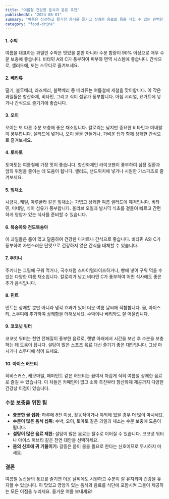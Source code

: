 ```yaml
---
title: "여름철 건강한 음식과 음료 추천"
publishedAt: "2024-08-01"
summary: "여름은 신선하고 활기찬 음식을 즐기고 상쾌한 음료로 몸을 식힐 수 있는 완벽한 계절입니다. 계절의 풍부한 농산물과 수분 보충이 필요한 여름철, 건강을 유지하는 데 도움이 되는 최고의 건강한 음식과 음료를 소개합니다."
category: "food-drink"
---
```


#### 1. **수박**
여름을 대표하는 과일인 수박은 맛있을 뿐만 아니라 수분 함량이 90% 이상으로 매우 수분 보충에 좋습니다. 비타민 A와 C가 풍부하여 피부와 면역 시스템에 좋습니다. 간식으로, 샐러드에, 또는 스무디로 즐겨보세요.

#### 2. **베리류**
딸기, 블루베리, 라즈베리, 블랙베리 등 베리류는 여름철에 제철을 맞이합니다. 이 작은 과일들은 항산화제, 비타민, 그리고 식이 섬유가 풍부합니다. 아침 시리얼, 요거트에 넣거나 간식으로 즐기기에 좋습니다.

#### 3. **오이**
오이는 또 다른 수분 보충에 좋은 채소입니다. 칼로리는 낮지만 중요한 비타민과 미네랄이 풍부합니다. 샐러드에 넣거나, 오이 물을 만들거나, 가벼운 딥과 함께 상쾌한 간식으로 즐겨보세요.

#### 4. **토마토**
토마토는 여름철에 가장 맛이 좋습니다. 항산화제인 라이코펜이 풍부하여 심장 질환과 암의 위험을 줄이는 데 도움이 됩니다. 샐러드, 샌드위치에 넣거나 시원한 가스파초로 즐겨보세요.

#### 5. **잎채소**
시금치, 케일, 아루굴라 같은 잎채소는 가볍고 상쾌한 여름 샐러드에 제격입니다. 비타민, 미네랄, 식이 섬유가 풍부합니다. 올리브 오일과 발사믹 식초를 곁들여 빠르고 간편하게 영양가 있는 식사를 준비할 수 있습니다.

#### 6. **복숭아와 천도복숭아**
이 과일들은 즙이 많고 달콤하여 건강한 디저트나 간식으로 좋습니다. 비타민 A와 C가 풍부하여 자연스러운 단맛으로 건강하지 않은 간식을 대체할 수 있습니다.

#### 7. **주키니**
주키니는 그릴에 구워 먹거나, 국수처럼 스파이럴라이즈하거나, 빵에 넣어 구워 먹을 수 있는 다양한 여름 채소입니다. 칼로리가 낮고 비타민 C가 풍부하여 어떤 식사에도 좋은 추가 음식입니다.

#### 8. **민트**
민트는 상쾌할 뿐만 아니라 냉각 효과가 있어 더운 여름 날씨에 적합합니다. 물, 아이스티, 스무디에 추가하여 상쾌함을 더해보세요. 수박이나 베리와도 잘 어울립니다.

#### 9. **코코넛 워터**
코코넛 워터는 천연 전해질이 풍부한 음료로, 햇볕 아래에서 시간을 보낸 후 수분을 보충하는 데 도움이 됩니다. 설탕이 많은 스포츠 음료 대신 즐기기 좋은 대안입니다. 그냥 마시거나 스무디에 섞어 드세요.

#### 10. **아이스 허브티**
히비스커스, 캐모마일, 페퍼민트 같은 허브티는 끓여서 차갑게 식혀 여름철 상쾌한 음료로 즐길 수 있습니다. 이 차들은 카페인이 없고 소화 촉진부터 항산화제 제공까지 다양한 건강상 이점이 있습니다.

### 수분 보충을 위한 팁

- **충분한 물 섭취:** 하루에 8잔 이상, 활동적이거나 야외에 있을 경우 더 많이 마시세요.
- **수분이 많은 음식 섭취:** 수박, 오이, 토마토 같은 과일과 채소는 수분 보충에 도움이 됩니다.
- **설탕이 많은 음료 제한:** 설탕이 많은 음료는 탈수로 이어질 수 있습니다. 코코넛 워터나 아이스 허브티 같은 천연 대안을 선택하세요.
- **몸의 신호에 귀 기울이기:** 갈증은 몸이 물을 필요로 한다는 신호이므로 무시하지 마세요.

### 결론

여름철 농산물의 풍요를 즐기면 더운 날씨에도 시원하고 수분이 잘 유지되며 건강을 유지할 수 있습니다. 이 맛있고 영양가 있는 음식과 음료를 식단에 포함시켜 그들이 제공하는 모든 이점을 누리세요. 즐거운 여름 보내세요!